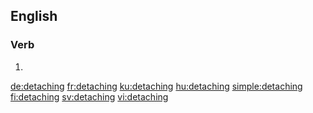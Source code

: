 ==English==

===Verb===
{{head|en|present participle}}

# {{present participle of|detach|lang=en|nocat=1}}

[[de:detaching]]
[[fr:detaching]]
[[ku:detaching]]
[[hu:detaching]]
[[simple:detaching]]
[[fi:detaching]]
[[sv:detaching]]
[[vi:detaching]]